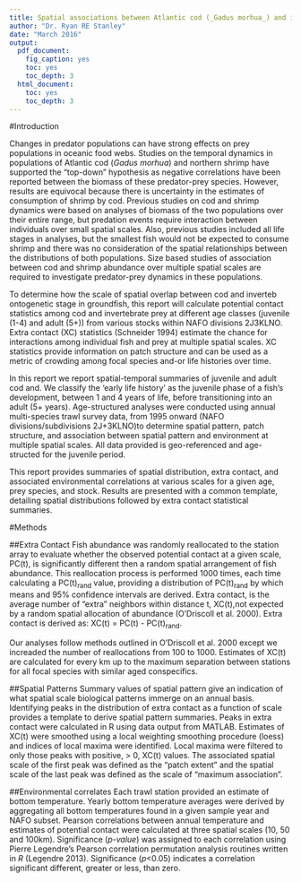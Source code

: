 ```yaml
---
title: Spatial associations between Atlantic cod (_Gadus morhua_) and invertegrate prey (Snow crab - _Chionoecetes opilio_ and Northern shrimp - Pandalus sp.) in the northwest Atlantic (NAFO 2J +3KLNO)
author: "Dr. Ryan RE Stanley"
date: "March 2016"
output:
  pdf_document:
    fig_caption: yes
    toc: yes
    toc_depth: 3
  html_document:
    toc: yes
    toc_depth: 3
---
```


#Introduction

Changes in predator populations can have strong effects on prey populations in oceanic food webs. Studies on the temporal dynamics in populations of Atlantic cod (_Gadus morhua_) and northern shrimp have supported the "top-down" hypothesis as negative correlations have been reported between the biomass of these predator-prey species. However, results are equivocal because there is uncertainty in the estimates of consumption of shrimp by cod. Previous studies on cod and shrimp dynamics were based on analyses of biomass of the two populations over their entire range, but predation events require interaction between individuals over small spatial scales. Also, previous studies included all life stages in analyses, but the smallest fish would not be expected to consume shrimp and there was no consideration of the spatial relationships between the distributions of both populations. Size based studies of association between cod and shrimp abundance over multiple spatial scales are required to investigate predator-prey dynamics in these populations.

To determine how the scale of spatial overlap between cod and inverteb ontogenetic stage in groundfish, this report will calculate potential contact statistics among cod and invertebrate prey at different age classes (juvenile (1-4) and adult (5+)) from various stocks within NAFO divisions 2J3KLNO. Extra contact (XC) statistics (Schneider 1994) estimate the chance for interactions among individual fish and prey at multiple spatial scales. XC statistics provide information on patch structure and can be used as a metric of crowding among focal species and-or life histories over time.

In this report we report spatial-temporal summaries of juvenile and adult cod and. We classify the 'early life history' as the juvenile phase of a fish's development, between 1 and 4 years of life, before transitioning into an adult (5+ years). Age-structured analyses were conducted using annual multi-species trawl survey data, from 1995 onward (NAFO divisions/subdivisions 2J+3KLNO)to determine spatial pattern, patch structure, and association between spatial pattern and environment at multiple spatial scales. All data provided is geo-referenced and age-structed for the juvenile period.

This report provides summaries of spatial distribution, extra contact, and associated environmental correlations at various scales for a given age, prey species, and stock. Results are presented with a common template, detailing spatial distributions followed by extra contact statistical summaries.  

#Methods

##Extra Contact 
Fish abundance was randomly reallocated to the station array to evaluate whether the observed potential contact at a given scale, PC(t), is significantly different then a random spatial arrangement of fish abundance. This reallocation process is performed 1000 times, each time calculating a PC(t)~rand~ value, providing a distribution of PC(t)~rand~ by which means and 95% confidence intervals are derived. Extra contact, is the average number of "extra" neighbors within distance t, XC(t),not expected by a random spatial allocation of abundance (O'Driscoll et al. 2000). Extra contact is derived as: XC(t) = PC(t) - PC(t)~rand~.

Our analyses follow methods outlined in O'Driscoll et al. 2000 except we increaded the number of reallocations from 100 to 1000. Estimates of XC(t) are calculated for every km up to the maximum separation between stations for all focal species with similar aged conspecifics.

##Spatial Patterns
Summary values of spatial pattern give an indication of what spatial scale biological patterns immerge on an annual basis. Identifying peaks in the distribution of extra contact as a function of scale provides a template to derive spatial pattern summaries. Peaks in extra contact were calculated in R using data output from MATLAB. Estimates of XC(t) were smoothed using a local weighting smoothing procedure (loess) and indices of local maxima were identified.  Local maxima were filtered to only those peaks with positive, > 0, XC(t) values. The associated spatial scale of the first peak was defined as the "patch extent" and the spatial scale of the last peak was defined as the scale of "maximum association". 

##Environmental correlates
Each trawl station provided an estimate of bottom temperature. Yearly bottom temperature averages were derived by aggregating all bottom temperatures found in a given sample year and NAFO subset. Pearson correlations between annual temperature and estimates of potential contact were calculated at three spatial scales (10, 50 and 100km).  Significance (_p-value_) was assigned to each correlation using Pierre Legendre's Pearson correlation permutation analysis routines written in _R_ (Legendre 2013). Significance (_p_<0.05) indicates a correlation significant different, greater or less, than zero.